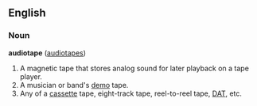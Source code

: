 ==English==

===Noun===
'''audiotape''' ([[audiotapes]])
#A magnetic tape that stores analog sound for later playback on a tape player.
#A musician or band's [[demo]] tape.
#Any of a [[cassette]] tape, eight-track tape, reel-to-reel tape, [[DAT]], etc.